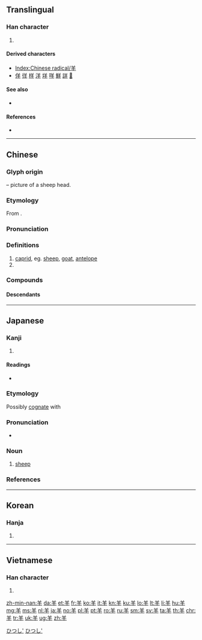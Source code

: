{{character info/new}}
==Translingual==
{{stroke order|strokes=6}}
{{stroke order|type=animate}}

===Han character===
{{Han char|rn=123|rad=羊|as=00|sn=6|four=80501|canj=TQ}}

# {{mul-kangxi radical-def}}

====Derived characters====
* [[Index:Chinese radical/羊]]
* [[佯]] [[徉]] [[样]] [[洋]] [[垟]] [[咩]] [[鮮]] [[詳]] [[𡱝]]

====See also====
* {{l|mul|羔}} <!-- lamb; very closely related -->

====References====
* {{Han ref|kx=0950.380|dkj=28425|dj=1393.080|hdz=53125.010|uh=7F8A|ud=32650|bh=A6CF|bd=42703}}

----

==Chinese==
{{zh-forms}}

===Glyph origin===
{{Han etyl}}
{{liushu|p}} – picture of a sheep head.

===Etymology===
From {{inh|zh|sit-pro|*g-jak ~ g-jaŋ|*g-jaŋ}}.

===Pronunciation===
{{zh-pron
|m=yáng
|ma=y
|c=joeng4
|h=pfs=yông
|md=iòng
|mn=xm,qz,tp,kh,tc,yl,lk,sx,km,mg,hc:iûⁿ/zz,tn:iôⁿ/xm,qz,tw:iông/zz:iâng
|mn_note=iûⁿ - vernacular, iông - literary
|w=3hhian
|mc=y
|oc=y
|cat=n,pn
}}

===Definitions===
{{zh-hanzi}}

# [[caprid]], eg. [[sheep]], [[goat]], [[antelope]]
# {{surname|lang=zh}}

===Compounds===
{{zh-der|綿羊:sheep|山羊:goat|羚羊:antelope|公羊:ram|母羊:ewe|亡羊|亡羊得牛|亡羊補牢|代罪羔羊|仿羊皮紙|使羊將狼|公羊傳|公羊經|公羊高|北山羊|十羊九牧|叱石成羊|吉羊|告朔餼羊|問羊知馬|多歧亡羊|大羚羊|失馬亡羊|如狼牧羊|岩羊|待罪羔羊|拿羊|撞門羊|擔酒牽羊|攘羊|攬羊|放羊|替罪羊|替罪羔羊|桑弘羊|歧路亡羊|涮羊肉|涼爽羊毛|淫羊藿|湖羊|湯羊|灘羊|炮羊肚|無羊|爛羊頭|牧羊|牧羊犬|牧羊神|牧羊讀書|牽羊成禮|牽羊擔酒|玉羊|白羊子|白羊宮|白羊座|白羊鮮|盤羊|相羊|石羊|素絲羔羊|羊乳|羊倌|羊兒風|羊入虎口|羊公鶴|羊卓雍湖|羊卜|羊城|羊工|羊左之誼|羊布婚|羊帶來|羊性|羊撞籬笆|羊斑|羊栖菜|羊桃|羊棗|羊欣|羊毛|羊毛猴|羊毛疔|羊毛脂|羊毫|羊水|羊溝|羊狠狼貪|羊痘|羊癇瘋|羊癲瘋|羊皮紙|羊真孔草|羊祜|羊續懸魚|羊羔|羊羔利|羊羔酒|羊羹|羊肉床子|羊肚蕈|羊胃羊頭|羊背石|羊胛熟|羊脂玉|羊脂白|羊腸|羊腸小徑|羊腸小道|羊腸線|羊腸路|羊腸鳥道|羊膜|羊膜穿刺|羊膜類|羊落虎口|羊裘垂釣|羊角|羊角哀|羊角風|羊觸藩籬|羊質虎皮|羊踏菜園|羊蹄|羊蹄甲|羊躑躅|羊車|羊酒|羊陸之交|羊霜腸|羊頭狗肉|羊馬城|羊駝|羊體嵇心|羊鬚瘡|羊齒|美麗奴羊|羔羊|羚羊掛角|羝羊觸藩|羱羊|羵羊|肉袒牽羊|肥羊|肥羊肉|臧穀亡羊|蘇武牧羊|虎入羊群|虎皮羊質|虎蕩羊群|賣狗懸羊|迷路羔羊|青羊觀|順手牽羊|領頭羊|風羊|飲羊|餓虎吞羊|餓虎撲羊|餓虎擒羊|餼羊|鳥道羊腸}}

====Descendants====
{{CJKV||よう|양|dương}}

{{zh-cat|Beginning|Mammals}}

----

==Japanese==
{{ja-kanjitab|ひつじ|yomi=k}}

===Kanji===
{{ja-kanji|grade=3|rs=羊00}}

# {{defn|lang=ja|sort=羊00}}

====Readings====
* {{ja-readings|goon=[[よう]] (yō), [[じょう]] (jō)|kanon=[[よう]] (yō), [[しょう]] (shō)|kun=[[ひつじ]] (hitsuji)}}

===Etymology===
Possibly [[cognate]] with {{m|ja|未|tr=hitsuji||the [[goat|Goat]], eighth sign of the Chinese zodiac}}

===Pronunciation===
{{ja-pron|ヒツジ|acc=h|dev=1|acc_ref=NHK|y=k}}
*{{homophone|未|lang=ja}}

===Noun===
{{ja-noun|ひつじ|ヒツジ}}

# {{lb|ja|sort=ひつし'|zoology}} [[sheep]]

===References===
<references/>

[[Category:Japanese basic words|ひつし']]
[[Category:ja:Sheep|ひつし']]

----

==Korean==

===Hanja===
{{ko-hanja|hangeul=양|eumhun=양}}

# {{defn|lang=ko|sort=羊00}}

----

==Vietnamese==

===Han character===
{{vi-hantu|dương|rs=羊00}}

# {{defn|lang=vi|sort=羊00}}

[[Category:CJKV radicals| ]]

[[zh-min-nan:羊]]
[[da:羊]]
[[et:羊]]
[[fr:羊]]
[[ko:羊]]
[[it:羊]]
[[kn:羊]]
[[ku:羊]]
[[lo:羊]]
[[lt:羊]]
[[li:羊]]
[[hu:羊]]
[[mg:羊]]
[[ms:羊]]
[[nl:羊]]
[[ja:羊]]
[[no:羊]]
[[pl:羊]]
[[pt:羊]]
[[ro:羊]]
[[ru:羊]]
[[sm:羊]]
[[sv:羊]]
[[ta:羊]]
[[th:羊]]
[[chr:羊]]
[[tr:羊]]
[[uk:羊]]
[[ug:羊]]
[[zh:羊]]